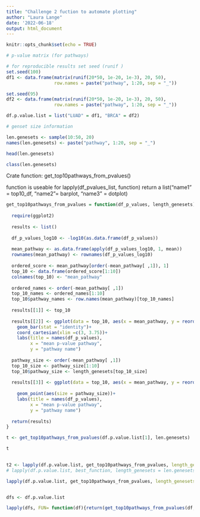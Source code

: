 ```yaml
---
title: "Challenge 2 fuction to automate plotting"
author: "Laura Lange"
date: '2022-06-18'
output: html_document
---
```


```r
knitr::opts_chunk$set(echo = TRUE)
```

```r
# p-value matrix (for pathways)

# for reproducible results set seed (runif )
set.seed(100)
df1 <- data.frame(matrix(runif(20*50, 1e-20, 1e-3), 20, 50),
                  row.names = paste("pathway", 1:20, sep = "_"))

set.seed(95)
df2 <- data.frame(matrix(runif(20*50, 1e-20, 1e-3), 20, 50),
                  row.names = paste("pathway", 1:20, sep = "_"))

df.p.value.list = list("LUAD" = df1, "BRCA" = df2)

# genset size information 

len.genesets <- sample(10:50, 20)
names(len.genesets) <- paste("pathway", 1:20, sep = "_")

head(len.genesets)

class(len.genesets)
```

Crate function: get_top10pathways_from_pvalues()

function is useable for lapply(df_pvalues_list, function)
return a list("name1" = top10_df, "name2"= barplot, "name3" = dotplot)

```r
get_top10pathways_from_pvalues = function(df_p_values, length_genesets) {
  
  require(ggplot2)
  
  results <- list()
    
  df_p_values_log10 <- -log10(as.data.frame(df_p_values))
    
  mean_pathway <- as.data.frame(apply(df_p_values_log10, 1, mean))
  rownames(mean_pathway) <- rownames(df_p_values_log10)
  
  ordered_score <- mean_pathway[order(-mean_pathway[ ,1]), 1]
  top_10 <- data.frame(ordered_score[1:10])
  colnames(top_10) <- "mean_pathway"
  
  ordered_names <- order(-mean_pathway[ ,1])
  top_10_names <- ordered_names[1:10]
  top_10$pathway_names <- row.names(mean_pathway)[top_10_names]
  
  results[[1]] <- top_10
  
  results[[2]] <- ggplot(data = top_10, aes(x = mean_pathway, y = reorder(pathway_names, mean_pathway)))+
    geom_bar(stat = "identity")+
    coord_cartesian(xlim =c(3, 3.75))+
    labs(title = names(df_p_values),
         x = "mean p-value pathway",
         y = "pathway name")
  
  pathway_size <- order(-mean_pathway[ ,1])
  top_10_size <- pathway_size[1:10]
  top_10$pathway_size <- length_genesets[top_10_size]
  
  results[[3]] <- ggplot(data = top_10, aes(x = mean_pathway, y = reorder(pathway_names,
                                                                          mean_pathway)))+
    geom_point(aes(size = pathway_size))+
    labs(title = names(df_p_values),
         x = "mean p-value pathway",
         y = "pathway name")
  
  return(results)
}
```

```r
t <- get_top10pathways_from_pvalues(df.p.value.list[1], len.genesets)

t
                               
```

```r

t2 <- lapply(df.p.value.list, get_top10pathways_from_pvalues, length_genesets = len.genesets)
# lapply(df.p.value.list, best_function, length_genesets = len.genesets)

lapply(df.p.value.list, get_top10pathways_from_pvalues, length_genesets = len.genesets)


dfs <- df.p.value.list

lapply(dfs, FUN= function(df){return(get_top10pathways_from_pvalues(df, len.genesets))})
```

